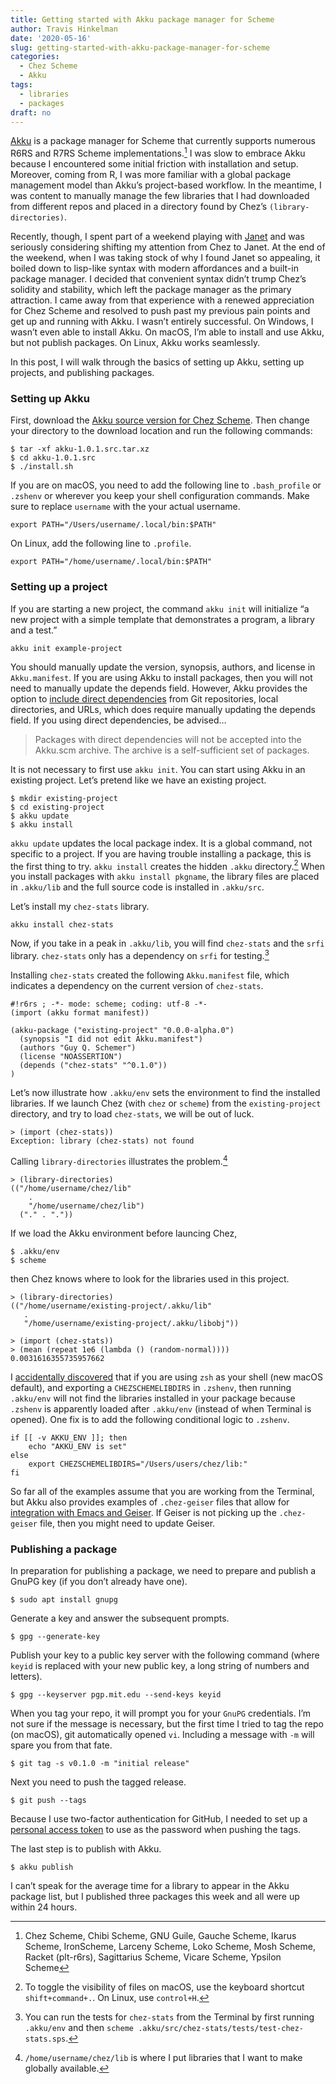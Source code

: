 ```yaml
---
title: Getting started with Akku package manager for Scheme
author: Travis Hinkelman
date: '2020-05-16'
slug: getting-started-with-akku-package-manager-for-scheme
categories:
  - Chez Scheme
  - Akku
tags:
  - libraries
  - packages
draft: no
---
```


[Akku](https://akkuscm.org) is a package manager for Scheme that currently supports numerous R6RS and R7RS Scheme implementations.^[Chez Scheme, Chibi Scheme, GNU Guile, Gauche Scheme, Ikarus Scheme, IronScheme, Larceny Scheme, Loko Scheme, Mosh Scheme, Racket (plt-r6rs), Sagittarius Scheme, Vicare Scheme, Ypsilon Scheme] I was slow to embrace Akku because I encountered some initial friction with installation and setup. Moreover, coming from R, I was more familiar with a global package management model than Akku's project-based workflow. In the meantime, I was content to manually manage the few libraries that I had downloaded from different repos and placed in a directory found by Chez's `(library-directories)`.

Recently, though, I spent part of a weekend playing with [Janet](https://janet-lang.org) and was seriously considering shifting my attention from Chez to Janet. At the end of the weekend, when I was taking stock of why I found Janet so appealing, it boiled down to lisp-like syntax with modern affordances and a built-in package manager. I decided that convenient syntax didn't trump Chez's solidity and stability, which left the package manager as the primary attraction. I came away from that experience with a renewed appreciation for Chez Scheme and resolved to push past my previous pain points and get up and running with Akku. I wasn't entirely successful. On Windows, I wasn't even able to install Akku. On macOS, I'm able to install and use Akku, but not publish packages. On Linux, Akku works seamlessly. 

In this post, I will walk through the basics of setting up Akku, setting up projects, and publishing packages.

### Setting up Akku

First, download the [Akku source version for Chez Scheme](https://github.com/weinholt/akku/releases). Then change your directory to the download location and run the following commands:

```
$ tar -xf akku-1.0.1.src.tar.xz
$ cd akku-1.0.1.src
$ ./install.sh
```

If you are on macOS, you need to add the following line to `.bash_profile` or `.zshenv` or wherever you keep your shell configuration commands. Make sure to replace `username` with the your actual username.

```
export PATH="/Users/username/.local/bin:$PATH"
```

On Linux, add the following line to `.profile`.

```
export PATH="/home/username/.local/bin:$PATH"
```

### Setting up a project

If you are starting a new project, the command `akku init` will initialize "a new project with a simple template that demonstrates a program, a library and a test."

```
akku init example-project
```

You should manually update the version, synopsis, authors, and license in `Akku.manifest`. If you are using Akku to install packages, then you will not need to manually update the depends field. However, Akku provides the option to [include direct dependencies](https://gitlab.com/akkuscm/akku/-/wikis/Direct-dependencies) from Git repositories, local directories, and URLs, which does require manually updating the depends field. If you using direct dependencies, be advised... 

> Packages with direct dependencies will not be accepted into the Akku.scm archive. The archive is a self-sufficient set of packages.

It is not necessary to first use `akku init`. You can start using Akku in an existing project. Let's pretend like we have an existing project.

```
$ mkdir existing-project
$ cd existing-project
$ akku update
$ akku install
```

`akku update` updates the local package index. It is a global command, not specific to a project. If you are having trouble installing a package, this is the first thing to try. `akku install` creates the hidden `.akku` directory.^[To toggle the visibility of files on macOS, use the keyboard shortcut `shift+command+.`. On Linux, use `control+H`.] When you install packages with `akku install pkgname`, the library files are placed in `.akku/lib` and the full source code is installed in `.akku/src`.

Let's install my `chez-stats` library.

```
akku install chez-stats
```

Now, if you take in a peak in `.akku/lib`, you will find `chez-stats` and the `srfi` library. `chez-stats` only has a dependency on `srfi` for testing.^[You can run the tests for `chez-stats` from the Terminal by first running `.akku/env` and then `scheme .akku/src/chez-stats/tests/test-chez-stats.sps`.]

Installing `chez-stats` created the following `Akku.manifest` file, which indicates a dependency on the current version of `chez-stats`.

```
#!r6rs ; -*- mode: scheme; coding: utf-8 -*-
(import (akku format manifest))

(akku-package ("existing-project" "0.0.0-alpha.0")
  (synopsis "I did not edit Akku.manifest")
  (authors "Guy Q. Schemer")
  (license "NOASSERTION")
  (depends ("chez-stats" "^0.1.0"))
)
```

Let's now illustrate how `.akku/env` sets the environment to find the installed libraries. If we launch Chez (with `chez` or `scheme`) from the `existing-project` directory, and try to load `chez-stats`, we will be out of luck.

```
> (import (chez-stats))
Exception: library (chez-stats) not found
```

Calling `library-directories` illustrates the problem.^[`/home/username/chez/lib` is where I put libraries that I want to make globally available.] 

```
> (library-directories)
(("/home/username/chez/lib"
    .
    "/home/username/chez/lib")
  ("." . "."))
```

If we load the Akku environment before launcing Chez,

```
$ .akku/env
$ scheme
```

then Chez knows where to look for the libraries used in this project.

```
> (library-directories)
(("/home/username/existing-project/.akku/lib"
   .
   "/home/username/existing-project/.akku/libobj"))
   
> (import (chez-stats))
> (mean (repeat 1e6 (lambda () (random-normal))))
0.0031616355735957662
```

I [accidentally discovered](https://gitlab.com/akkuscm/akku/-/issues/46) that if you are using `zsh` as your shell (new macOS default), and exporting a `CHEZSCHEMELIBDIRS` in `.zshenv`, then running `.akku/env` will not find the libraries installed in your package because `.zshenv` is apparently loaded after `.akku/env` (instead of when Terminal is opened). One fix is to add the following conditional logic to `.zshenv`. 

```
if [[ -v AKKU_ENV ]]; then
    echo "AKKU_ENV is set"
else
    export CHEZSCHEMELIBDIRS="/Users/users/chez/lib:"
fi
```

So far all of the examples assume that you are working from the Terminal, but Akku also provides examples of `.chez-geiser` files that allow for [integration with Emacs and Geiser](https://gitlab.com/akkuscm/akku/-/wikis/Integration-with-Emacs-and-Geiser). If Geiser is not picking up the `.chez-geiser` file, then you might need to update Geiser. 

### Publishing a package

In preparation for publishing a package, we need to prepare and publish a GnuPG key (if you don't already have one).

```
$ sudo apt install gnupg
```

Generate a key and answer the subsequent prompts.

```
$ gpg --generate-key
```

Publish your key to a public key server with the following command (where `keyid` is replaced with your new public key, a long string of numbers and letters).

```
$ gpg --keyserver pgp.mit.edu --send-keys keyid
```

When you tag your repo, it will prompt you for your `GnuPG` credentials. I'm not sure if the message is necessary, but the first time I tried to tag the repo (on macOS), git automatically opened `vi`. Including a message with `-m` will spare you from that fate.

```
$ git tag -s v0.1.0 -m "initial release"
```

Next you need to push the tagged release.

```
$ git push --tags
```

Because I use two-factor authentication for GitHub, I needed to set up a [personal access token](https://help.github.com/en/github/authenticating-to-github/creating-a-personal-access-token-for-the-command-line) to use as the password when pushing the tags.

The last step is to publish with Akku.

```
$ akku publish
```

I can't speak for the average time for a library to appear in the Akku package list, but I published three packages this week and all were up within 24 hours.











